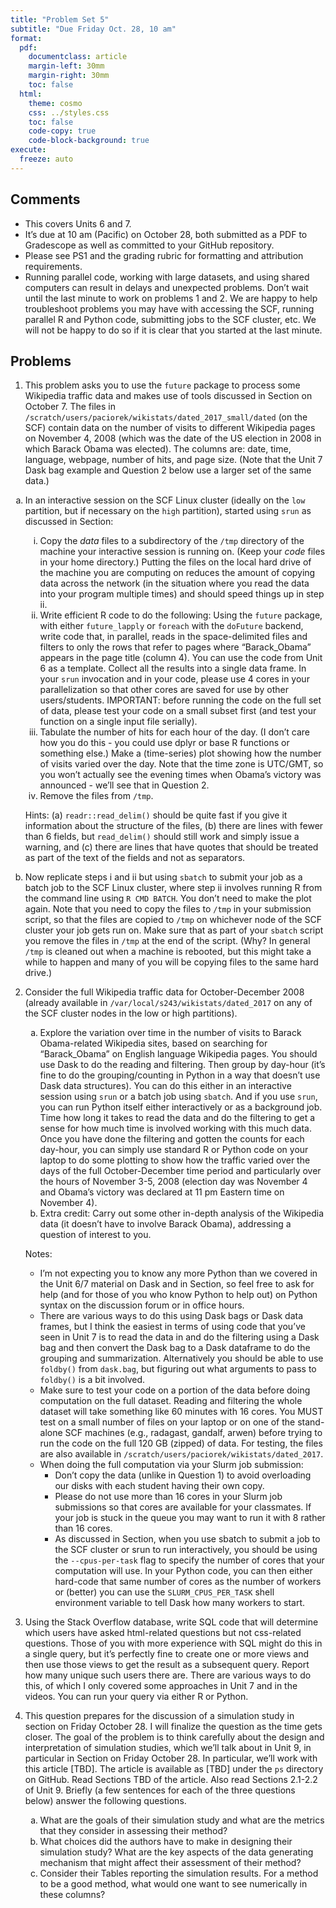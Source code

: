 ```yaml
---
title: "Problem Set 5"
subtitle: "Due Friday Oct. 28, 10 am"
format:
  pdf:
    documentclass: article
    margin-left: 30mm
    margin-right: 30mm
    toc: false
  html:
    theme: cosmo
    css: ../styles.css
    toc: false
    code-copy: true
    code-block-background: true
execute:
  freeze: auto
---
```



## Comments

- This covers Units 6 and 7.
- It's due at 10 am (Pacific) on October 28, both submitted as a PDF to Gradescope as well as committed to your GitHub repository.
- Please see PS1 and the grading rubric for formatting and attribution requirements.
- Running parallel code, working with large datasets, and using shared computers can result in delays and unexpected problems. Don't wait until the last minute to work on problems 1 and 2. We are happy to help troubleshoot problems you may have with accessing the SCF, running parallel R and Python code, submitting jobs to the SCF cluster, etc. We will not be happy to do so if it is clear that you started at the last minute.

## Problems

1. This problem asks you to use the `future` package to process some Wikipedia traffic data and makes use of tools discussed in Section on October 7. The files in `/scratch/users/paciorek/wikistats/dated_2017_small/dated` (on the SCF) contain data on the number of visits to different Wikipedia pages on November 4, 2008 (which was the date of the US election in 2008 in which Barack Obama was elected). The columns are: date, time, language, webpage, number of hits, and page size. (Note that the Unit 7 Dask bag example and Question 2 below use a larger set of the same data.)

  a. In an interactive session on the SCF Linux cluster (ideally on the `low` partition, but if necessary on the `high` partition), started using `srun` as discussed in Section:
     i. Copy the *data* files to a subdirectory of the `/tmp` directory of the machine your interactive session is running on. (Keep your *code* files in your home directory.) Putting the files on the local hard drive of the machine you are computing on reduces the amount of copying data across the network (in the situation where you read the data into your program multiple times) and should speed things up in step ii. 
     ii. Write efficient R code to do the following: Using the `future` package, with either `future_lapply` or `foreach` with the `doFuture` backend, write code that, in parallel, reads in the space-delimited files and filters to only the rows that refer to pages where "Barack_Obama" appears in the page title (column 4). You can use the code from Unit 6 as a template. Collect all the results into a single data frame. In your `srun` invocation and in your code, please use 4 cores in your parallelization so that other cores are saved for use by other users/students. IMPORTANT: before running the code on the full set of data, please test your code on a small subset first (and test your function on a single input file serially).
     iii. Tabulate the number of hits for each hour of the day. (I don't care how you do this - you could use dplyr or base R functions or something else.) Make a (time-series) plot showing how the number of visits varied over the day. Note that the time zone is UTC/GMT, so you won't actually see the evening times when Obama's victory was announced - we'll see that in Question 2.
     iv. Remove the files from `/tmp`.
     
     Hints: (a) `readr::read_delim()` should be quite fast if you give it information about the structure of the files, (b) there are lines with fewer than 6 fields, but `read_delim()` should still work and simply issue a warning, and (c) there are lines that have quotes that should be treated as part of the text of the fields and not as separators.

  b. Now replicate steps i and ii but using `sbatch` to submit your job as a batch job to the SCF Linux cluster, where step ii involves running R from the command line using `R CMD BATCH`. You don't need to make the plot again. Note that you need to copy the files to `/tmp` in your submission script, so that the files are copied to `/tmp` on whichever node of the SCF cluster your job gets run on. Make sure that as part of your `sbatch` script you remove the files in `/tmp` at the end of the script. (Why? In general `/tmp` is cleaned out when a machine is rebooted, but this might take a while to happen and many of you will be copying files to the same hard drive.)
  

2. Consider the full Wikipedia traffic data for October-December 2008 (already available in `/var/local/s243/wikistats/dated_2017` on any of the SCF cluster nodes in the low or high partitions).
   a. Explore the variation over time in the number of visits to Barack Obama-related Wikipedia sites, based on searching for “Barack_Obama” on English language Wikipedia pages. You should use Dask to do the reading and filtering. Then group by day-hour (it's fine to do the grouping/counting in Python in a way that doesn't use Dask data structures). You can do this either in an interactive session using `srun` or a batch job using `sbatch`. And if you use `srun`, you can run Python itself either interactively or as a background job. Time how long it takes to read the data and do the filtering to get a sense for how much time is involved working with this much data. Once you have done the filtering and gotten the counts for each day-hour, you can simply use standard R or Python code on your laptop to do some plotting to show how the traffic varied over the days of the full October-December time period and particularly over the hours of November 3-5, 2008 (election day was November 4 and Obama's victory was declared at 11 pm Eastern time on November 4). 
   b. Extra credit: Carry out some other in-depth analysis of the Wikipedia data (it doesn't have to involve Barack Obama), addressing a question of interest to you.

   Notes:
     - I'm not expecting you to know any more Python than we covered in the Unit 6/7 material on Dask and in Section, so feel free to ask for help (and for those of you who know Python to help out) on Python syntax on the discussion forum or in office hours. 
     - There are various ways to do this using Dask bags or Dask data frames, but I think the easiest in terms of using code that you've seen in Unit 7 is to read the data in and do the filtering using a Dask bag and then convert the Dask bag to a Dask dataframe to do the grouping and summarization. Alternatively you should be able to use `foldby()` from `dask.bag`, but figuring out what arguments to pass to `foldby()` is a bit involved.
     - Make sure to test your code on a portion of the data before doing computation on the full dataset. Reading and filtering the whole dataset will take something like 60 minutes with 16 cores. You MUST test on a small number of files on your laptop or on one of the stand-alone SCF machines (e.g., radagast, gandalf, arwen) before trying to run the code on the full 120 GB (zipped) of data. For testing, the files are also available in `/scratch/users/paciorek/wikistats/dated_2017`.
     - When doing the full computation via your Slurm job submission:
         - Don't copy the data (unlike in Question 1) to avoid overloading our disks with each student having their own copy.
         -  Please do not use more than 16 cores in your Slurm job submissions so that cores are available for your classmates. If your job is stuck in the queue you may want to run it with 8 rather than 16 cores.
         - As discussed in Section, when you use sbatch to submit a job to the SCF cluster or srun to run interactively, you should be using the `--cpus-per-task` flag to specify the number of cores that your computation will use. In your Python code, you can then either hard-code that same number of cores as the number of workers or (better) you can use the `SLURM_CPUS_PER_TASK` shell environment variable to tell Dask how many workers to start. 

3. Using the Stack Overflow database, write SQL code that will determine which users have asked html-related questions but not css-related questions. Those of you with more experience with SQL might do this in a single query, but it's perfectly fine to create one or more views and then use those views to get the result as a subsequent query. Report how many unique such users there are. There are various ways to do this, of which I only covered some approaches in Unit 7 and in the videos. You can run your query via either R or Python.

4. This question prepares for the discussion of a simulation study in section on Friday October 28. I will finalize the question as the time gets closer. The goal of the problem is to think carefully about the design and interpretation of simulation studies, which we'll talk about in Unit 9, in particular in Section on Friday October 28. In particular, we’ll work with this article [TBD].  The article is available as [TBD] under the `ps` directory on GitHub. Read Sections TBD of the article. Also read Sections 2.1-2.2 of Unit 9. Briefly (a few sentences for each of the three questions below) answer the following questions. 

   a. What are the goals of their simulation study and what are the metrics that they consider in assessing their method? 
   b. What choices did the authors have to make in designing their simulation study? What are the key aspects of the data generating mechanism that might affect their assessment of their method?
   c. Consider their Tables reporting the simulation results. For a method to be a good method, what would one want to see numerically in these columns?



